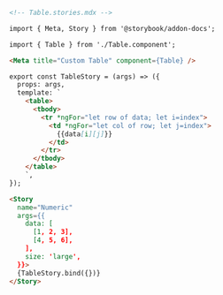 ```md
<!-- Table.stories.mdx -->

import { Meta, Story } from '@storybook/addon-docs';

import { Table } from './Table.component';

<Meta title="Custom Table" component={Table} />

export const TableStory = (args) => ({
  props: args,
  template: `
    <table>
      <tbody>
        <tr *ngFor="let row of data; let i=index">
          <td *ngFor="let col of row; let j=index">
            {{data[i][j]}}
          </td>
        </tr>
      </tbody>
    </table>
    `,
});

<Story
  name="Numeric"
  args={{
    data: [
      [1, 2, 3],
      [4, 5, 6],
    ],
    size: 'large',
  }}>
  {TableStory.bind({})}
</Story>
```